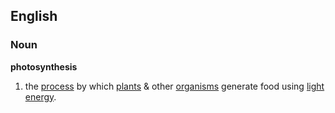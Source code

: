 {{wikipedia}}
==English==
===Noun===
'''photosynthesis'''
#the [[process]] by which [[plant]]s & other [[organism]]s generate food using [[light]] [[energy]].